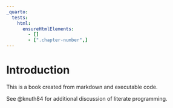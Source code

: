 ```yaml
---
_quarto:
  tests:
    html:
      ensureHtmlElements:
        - []
        - [".chapter-number",]
---        
```


# Introduction

This is a book created from markdown and executable code.

See @knuth84 for additional discussion of literate programming.
